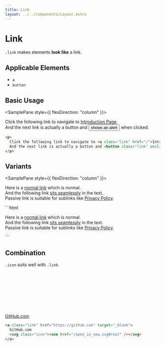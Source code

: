 ```yaml
---
title: Link
layout: ../../components/Layout.astro
---
```



# Link

`.link` makes elements **look like** a link.

## Applicable Elements

- `a`
- `button`

## Basic Usage

<SamplePane style={{ flexDirection: "column" }}>
  <p>
    Click the following link to navigate to <a class="link" href={`${import.meta.env.BASE_URL}`}>Introduction Page</a>.<br/>
    And the next link is actually a button and <button class="link" onclick="alert('hello')">shows an alert</button> when clicked.
  </p>
</SamplePane>

```html
<p>
  Click the following link to navigate to <a class="link" href="/">Introduction Page</a>.<br/>
  And the next link is actually a button and <button class="link" onclick="alert('hello')">shows an alert</button> when clicked.
</p>
```

## Variants

<SamplePane style={{ flexDirection: "column" }}>
  <p>
    Here is a <a class="link" href="">normal link</a> which is normal.<br/>
    And the following link <a class="link seamless" href="">sits seamlessly</a> in the text. <br/>
    Passive link is suitable for sublinks like <a class="link passive" href="">Privacy Policy</a>. 
  </p>
</SamplePane>
```html
<p>
  Here is a <a class="link" href="">normal link</a> which is normal.<br/>
  And the following link <a class="link seamless" href="">sits seamlessly</a> in the text. <br/>
  Passive link is suitable for sublinks like <a class="link passive" href="">Privacy Policy</a>. 
</p>
```

## Combination

`.icon` suits well with `.link`.

<SamplePane>
  <a class="link" href="https://github.com" target="_blank">GitHub.com<svg class="icon"><use href={`${import.meta.env.BASE_URL}open_in_new.svg#root`} /></svg></a>
</SamplePane>

```html
<a class="link" href="https://github.com" target="_blank">
  GitHub.com
  <svg class="icon"><use href="/open_in_new.svg#root" /></svg>
</a>
```
